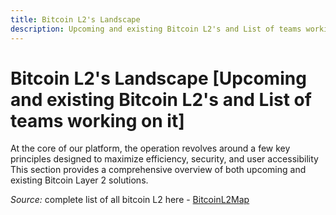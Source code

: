 ```yaml
---
title: Bitcoin L2's Landscape 
description: Upcoming and existing Bitcoin L2's and List of teams working on it
---
```



# Bitcoin L2's Landscape [Upcoming and existing Bitcoin L2's and List of teams working on it]

At the core of our platform, the operation revolves around a few key principles designed to maximize efficiency, security, and user accessibility
This section provides a comprehensive overview of both upcoming and existing Bitcoin Layer 2 solutions.

<ZoomImage src="/assets/upcoming-bitcoin.png" alt="upcoming bitcoin L2" />

_Source:_ complete list of all bitcoin L2 here - [BitcoinL2Map](https://bitcoinl2map.com/)
